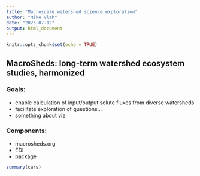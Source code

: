 ```yaml
---
title: "Macroscale watershed science exploration"
author: "Mike Vlah"
date: "2023-07-12"
output: html_document
---
```


```r
knitr::opts_chunk$set(echo = TRUE)
```

## MacroSheds: long-term watershed ecosystem studies, harmonized

### Goals:
 + enable calculation of input/output solute fluxes from diverse watersheds
 + facilitate exploration of questions...
 + something about viz
 
### Components:
 + macrosheds.org
 + EDI
 + package
 


```r
summary(cars)
```


